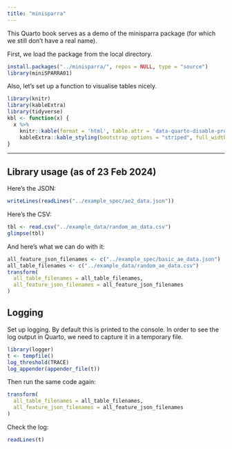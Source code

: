 ```yaml
---
title: "minisparra"
---
```


This Quarto book serves as a demo of the minisparra package (for which we still don't have a real name).

First, we load the package from the local directory.

```r
install.packages("../minisparra/", repos = NULL, type = "source")
library(miniSPARRA01)
```

Also, let's set up a function to visualise tables nicely.

```r
library(knitr)
library(kableExtra)
library(tidyverse)
kbl <- function(x) {
  x %>%
    knitr::kable(format = 'html', table.attr = 'data-quarto-disable-processing="true"') %>%
    kableExtra::kable_styling(bootstrap_options = "striped", full_width = FALSE)
}
```

---------

## Library usage (as of 23 Feb 2024)

Here's the JSON:

```r
writeLines(readLines("../example_spec/ae2_data.json"))
```

Here's the CSV:

```r
tbl <- read.csv("../example_data/random_ae_data.csv")
glimpse(tbl)
```

And here's what we can do with it:

```r
all_feature_json_filenames <- c("../example_spec/basic_ae_data.json")
all_table_filenames <- c("../example_data/random_ae_data.csv")
transform(
  all_table_filenames = all_table_filenames,
  all_feature_json_filenames = all_feature_json_filenames
)
```

## Logging

Set up logging.
By default this is printed to the console.
In order to see the log output in Quarto, we need to capture it in a temporary file.

```r
library(logger)
t <- tempfile()
log_threshold(TRACE)
log_appender(appender_file(t))
```

Then run the same code again:

```r
transform(
  all_table_filenames = all_table_filenames,
  all_feature_json_filenames = all_feature_json_filenames
)
```

Check the log:

```r
readLines(t)
```
